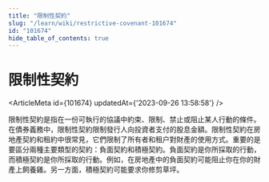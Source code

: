 ```yaml
---
title: "限制性契約"
slug: "/learn/wiki/restrictive-covenant-101674"
id: "101674"
hide_table_of_contents: true
---
```



# 限制性契約

<ArticleMeta id={101674} updatedAt={'2023-09-26 13:58:58'} />
<div className='border-solid border-b border-t-0 my-4 border-[var(--ifm-color-gray-300)]' />

限制性契約是指在一份可執行的協議中約束、限制、禁止或阻止某人行動的條件。在債券義務中，限制性契約限制發行人向投資者支付的股息金額。限制性契約在房地產契約和租約中很常見，它們限制了所有者和租户對財產的使用方式。重要的是要區分兩種主要類型的契約：負面契約和積極契約。負面契約是你所採取的行動，而積極契約是你所採取的行動。例如，在房地產中的負面契約可能阻止你在你的財產上飼養雞。另一方面，積極契約可能要求你修剪草坪。
